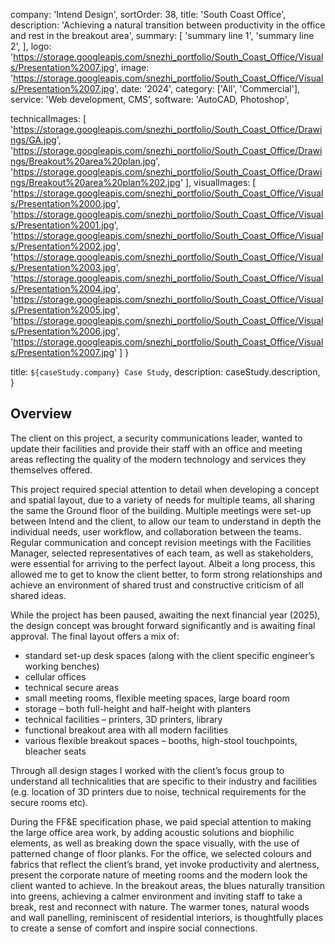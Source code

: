   company: 'Intend Design',
  sortOrder: 38,
  title: 'South Coast Office',
  description:
    'Achieving a natural transition between productivity in the office and rest in the breakout area',
  summary: [
    'summary line 1',
    'summary line 2',
  ],
  logo: 'https://storage.googleapis.com/snezhi_portfolio/South_Coast_Office/Visuals/Presentation%2007.jpg',
  image: 'https://storage.googleapis.com/snezhi_portfolio/South_Coast_Office/Visuals/Presentation%2007.jpg',
  date: '2024',
  category: ['All', 'Commercial'],
  service: 'Web development, CMS',
  software: 'AutoCAD, Photoshop',

technicalImages: [
  'https://storage.googleapis.com/snezhi_portfolio/South_Coast_Office/Drawings/GA.jpg',
  'https://storage.googleapis.com/snezhi_portfolio/South_Coast_Office/Drawings/Breakout%20area%20plan.jpg',
  'https://storage.googleapis.com/snezhi_portfolio/South_Coast_Office/Drawings/Breakout%20area%20plan%202.jpg'
  ],
visualImages: [
  'https://storage.googleapis.com/snezhi_portfolio/South_Coast_Office/Visuals/Presentation%2000.jpg',
  'https://storage.googleapis.com/snezhi_portfolio/South_Coast_Office/Visuals/Presentation%2001.jpg',
  'https://storage.googleapis.com/snezhi_portfolio/South_Coast_Office/Visuals/Presentation%2002.jpg',
  'https://storage.googleapis.com/snezhi_portfolio/South_Coast_Office/Visuals/Presentation%2003.jpg',
  'https://storage.googleapis.com/snezhi_portfolio/South_Coast_Office/Visuals/Presentation%2004.jpg',
  'https://storage.googleapis.com/snezhi_portfolio/South_Coast_Office/Visuals/Presentation%2005.jpg',
  'https://storage.googleapis.com/snezhi_portfolio/South_Coast_Office/Visuals/Presentation%2006.jpg',
  'https://storage.googleapis.com/snezhi_portfolio/South_Coast_Office/Visuals/Presentation%2007.jpg'
  ]
}

  title: `${caseStudy.company} Case Study`,
  description: caseStudy.description,
}

## Overview

The client on this project, a security communications leader, wanted to update their facilities and provide their staff with an office and meeting areas reflecting the quality of the modern technology and services they themselves offered. 

This project required special attention to detail when developing a concept and spatial layout, due to a variety of needs for multiple teams, all sharing the same the Ground floor of the building. Multiple meetings were set-up between Intend and the client, to allow our team to understand in depth the individual needs, user workflow, and collaboration between the teams. Regular communication and concept revision meetings with the Facilities Manager, selected representatives of each team, as well as stakeholders, were essential for arriving to the perfect layout. Albeit a long process, this allowed me to get to know the client better, to form strong relationships and achieve an environment of shared trust and constructive criticism of all shared ideas.

While the project has been paused, awaiting the next financial year (2025), the design concept was brought forward significantly and is awaiting final approval. The final layout offers a mix of:
-	standard set-up desk spaces (along with the client specific engineer’s working benches)
-	cellular offices
-	technical secure areas
-	small meeting rooms, flexible meeting spaces, large board room
-	storage – both full-height and half-height with planters
-	technical facilities – printers, 3D printers, library 
-	functional breakout area with all modern facilities
-	various flexible breakout spaces – booths, high-stool touchpoints, bleacher seats

Through all design stages I worked with the client’s focus group to understand all technicalities that are specific to their industry and facilities (e.g. location of 3D printers due to noise, technical requirements for the secure rooms etc).

During the FF&E specification phase, we paid special attention to making the large office area work, by adding acoustic solutions and biophilic elements, as well as breaking down the space visually, with the use of patterned change of floor planks. For the office, we selected colours and fabrics that reflect the client’s brand, yet invoke productivity and alertness, present the corporate nature of meeting rooms and the modern look the client wanted to achieve. In the breakout areas, the blues naturally transition into greens, achieving a calmer environment and inviting staff to take a break, rest and reconnect with nature. The warmer tones, natural woods and wall panelling, reminiscent of residential interiors, is thoughtfully places to create a sense of comfort and inspire social connections.


